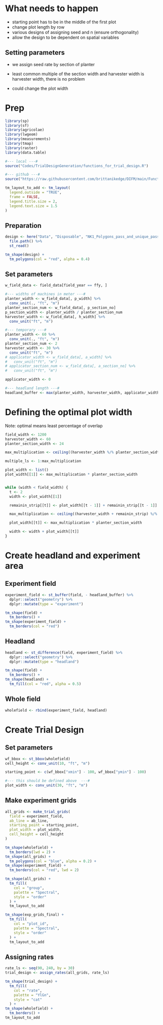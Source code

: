 # What needs to happen

+ starting point has to be in the middle of the first plot
+ change plot length by row 
+ various designs of assigning seed and n (ensure orthogonality)
+ allow the design to be dependent on spatial variables


## Setting parameters

+ we assign seed rate by section of planter

+ least common multiple of the section width and harvester width is harvester width, there is no problem

+ could change the plot width 

# Prep 

```r
library(sp)
library(sf)
library(agricolae)
library(lwgeom)
library(measurements)
library(tmap)
library(raster)
library(data.table)
```

```r
#--- local ---#
source("Codes/TrialDesignGeneration/functions_for_trial_design.R")

#--- github ---#
source("https://raw.githubusercontent.com/brittanikedge/DIFM/main/Functions.R")
 ```

```r
tm_layout_to_add <- tm_layout(
  legend.outside = "TRUE",
  frame = FALSE,
  legend.title.size = 2,
  legend.text.size = 1.5
)
```

## Preparation

```r
design <- here("Data", "Disposable", "NK1_Polygons_pass_and_unique_pass.shp") %>%
  file.path() %>% 
  st_read()
```   

```r
tm_shape(design) +
  tm_polygons(col = "red", alpha = 0.4)
```

## Set parameters

```r
w_field_data <- field_data[field_year == ffy, ]

#--- widths of machines in meter ---#
planter_width <- w_field_data[, p_width] %>%
  conv_unit(., "ft", "m")
planter_section_num <- w_field_data[, p_section_no]
p_section_width <- planter_width / planter_section_num
harvester_width <- w_field_data[, h_width] %>%
  conv_unit("ft", "m")

#--- temporary ---#
planter_width <- 60 %>%
  conv_unit(., "ft", "m")
planter_section_num <- 2
harvester_width <- 30 %>%
  conv_unit("ft", "m")
# applicator_width <- w_field_data[, a_width] %>%
#   conv_unit("ft", "m")
# applicator_section_num <- w_field_data[, a_section_no] %>%
#   conv_unit("ft", "m")

applicator_width <- 0

#--- headland length ---#
headland_buffer <- max(planter_width, harvester_width, applicator_width) * 2
```

# Defining the optimal plot width

Note: optimal means least percentage of overlap

```r
field_width <- 1200
harvester_width <- 60
planter_section_width <- 24

max_multiplication <- ceiling((harvester_width %/% planter_section_width))

multiple_ls <- 1:max_multiplication

plot_width <- list()
plot_width[[1]] <- max_multiplication * planter_section_width


while (width < field_width) {
  t <- 2
  width <- plot_width[[1]]

  remainin_strip[[t]] <- plot_width[[t - 1]] + remainin_strip[[t - 1]] - harvester_width

  max_multiplication <- ceiling((harvester_width + remainin_strip) %/% planter_section_width)

  plot_width[[t]] <- max_multiplication * planter_section_width

  width <- width + plot_width[[t]]
}
```

# Create headland and experiment area

## Experiment field

```r
experiment_field <- st_buffer(field, - headland_buffer) %>%
  dplyr::select("geometry") %>%
  dplyr::mutate(type = "experiment")
```

```r
tm_shape(field) +
  tm_borders() +
tm_shape(experiment_field) +
  tm_borders(col = "red") 
```

## Headland

```r
headland <- st_difference(field, experiment_field) %>%
  dplyr::select("geometry") %>%
  dplyr::mutate(type = "headland")
```

```r
tm_shape(field) +
  tm_borders() +
tm_shape(headland) +
  tm_fill(col = "red", alpha = 0.5) 
```

## Whole field

```r
wholefield <- rbind(experiment_field, headland)
```

# Create Trial Design

## Set parameters

```r
wf_bbox <- st_bbox(wholefield)
cell_height <- conv_unit(10, "ft", "m")

starting_point <- c(wf_bbox["xmin"] - 100, wf_bbox["ymin"] - 100) 

#--- this should be defined above  ---#
plot_width <- conv_unit(30, "ft", "m")
```

## Make experiment grids

```r
all_grids <- make_trial_grids(
  field = experiment_field, 
  ab_line = ab_line, 
  starting_point = starting_point, 
  plot_width = plot_width, 
  cell_height = cell_height
)

tm_shape(wholefield) +
  tm_borders(lwd = 2) +
tm_shape(all_grids) +
  tm_polygons(col = "blue", alpha = 0.2) +
tm_shape(experiment_field) +
  tm_borders(col = "red", lwd = 2) 

```

```r
tm_shape(all_grids) +
  tm_fill(
    col = "group", 
    palette = "Spectral", 
    style = "order"
  ) + 
  tm_layout_to_add
```

```r
tm_shape(exp_grids_final) +
  tm_fill(
    col = "plot_id", 
    palette = "Spectral", 
    style = "order"
  ) + 
  tm_layout_to_add
```

## Assigning rates

```r

rate_ls <- seq(90, 240, by = 30)
trial_design <- assign_rates(all_grids, rate_ls)

```

```r

tm_shape(trial_design) +
  tm_fill(
    col = "rate", 
    palette = "YlGn", 
    style = "cat"
  ) + 
tm_shape(wholefield) +
  tm_borders() +
tm_layout_to_add


```



